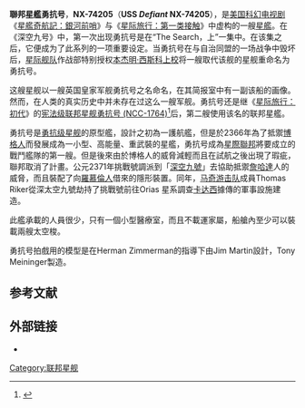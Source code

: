 {{noteTA
|T=zh-hans:联邦星舰勇抗号 (NX-74205); zh-hant:聯邦星艦挑戰號 (NX-74205);
|G1=StarTrek
}}
{{Infobox Fictional Spacecraft
| name           = 联邦星舰勇抗号 (NX-74205)
| image          = defiant-top.jpg
| caption        = 联邦星舰勇抗号 (NX-74205)
| first          = 旧：“{{DS9|The Search}}”<br />新：“{{DS9|The Dogs of War}}”
| last           = 旧：“{{DS9|The Changing Face of Evil}}”<br />新：“{{DS9|What You Leave Behind}}”
| status         = 旧：已毁（2375年）<br />新：在役
| affiliation    = [[星际舰队|星际舰队]]
| launched       = 旧：2370年<br />新：2375年
| decommissioned =
| class          = [[勇抗级星舰_(星际旅行)|勇抗级]]
| registry       = NX-74205
| maxspeed       =
| fighters       =
| auxcraft       =
| armaments      = [[相位炮|相位炮]]<br>[[光子鱼雷|光子鱼雷]]<br/>[[星际旅行中的武器#量子鱼雷|量子鱼雷]]
| defense        = [[护盾_(星际旅行)|偏导仪护盾]]<br>[[隐形装置|隐形装置]]<br>[[烧蚀装甲|烧蚀装甲]]
| propulsion     = [[冲量引擎|冲量引擎]]<br />[[曲速引擎_(星际旅行)|曲速引擎]]
| power          =
| length         =
| width          =
| height         =
| primeref       =
}}

'''聯邦星艦勇抗号'''，'''NX-74205'''（'''USS ''Defiant'' NX-74205'''），是[[美国|美国]][[科幻|科幻]][[电视剧|电视剧]]《[[星艦奇航記：銀河前哨|星艦奇航記：銀河前哨]]》与《[[星际旅行：第一类接触|星际旅行：第一类接触]]》中虚构的一艘[[星艦|星艦]]。在《深空九号》中，第一次出现勇抗号是在“The Search，上”一集中。在该集之后，它便成为了此系列的一项重要设定。当勇抗号在与自治同盟的一场战争中毁坏后，[[星际舰队|星际舰队]]作战部特别授权[[本杰明·西斯科|本杰明·西斯科]][[上校_(星际旅行)|上校]]将一艘取代该舰的星舰重命名为勇抗号。

这艘星舰以一艘英国皇家军舰勇抗号之名命名，在其简报室中有一副该船的画像。然而，在人类的真实历史中并未存在过这么一艘军舰。勇抗号还是继《[[星际旅行：初代|星际旅行：初代]]》的[[宪法级星舰_(星际旅行)|宪法级]][[联邦星舰勇抗号_(NCC-1764)|联邦星舰勇抗号 (NCC-1764)]]<ref>{{cite episode|title={{TOS|The Tholian Web}}|series=[[星际旅行：初代|星际旅行：初代]]}}</ref>后，第二艘使用该名的联邦星艦。

勇抗号是[[勇抗级星舰|勇抗级星舰]]的原型艦，設計之初為一護航艦，但是於2366年為了抵禦[[博格人|博格人]]而發展成為一小型、高能量、重武裝的星艦，勇抗号成為[[星際聯邦|星際聯邦]]將要成立的戰鬥艦隊的第一艘。但是後來由於博格人的威脅減輕而且在試航之後出現了瑕疵，聯邦取消了計畫。公元2371年挑戰號調派到「[[深空九號_(虛構太空站)|深空九號]]」去協助抵禦[[詹哈達|詹哈達]]人的威脅，而且裝配了向[[羅慕倫人|羅慕倫人]]借來的隱形裝置。同年，[[马奇游击队_(星际迷航)|马奇游击队]]成員Thomas Riker從深太空九號劫持了挑戰號前往Orias 星系調查[[卡达西|卡达西]]據傳的軍事設施建造。

此艦承載的人員很少，只有一個小型醫療室，而且不載運家屬，船艙內至少可以裝載兩艘太空梭。

勇抗号拍戲用的模型是在Herman Zimmerman的指導下由Jim Martin設計，Tony Meininger製造。

==参考文献==
<div class="references-small">
<references />
</div>

==外部链接==
*{{Memoryalpha|USS Defiant (NX-74205)|联邦星舰勇抗号}}

{{星际旅行}}
{{DEFAULTSORT:Defiant}}
[[Category:联邦星舰|Category:联邦星舰]]